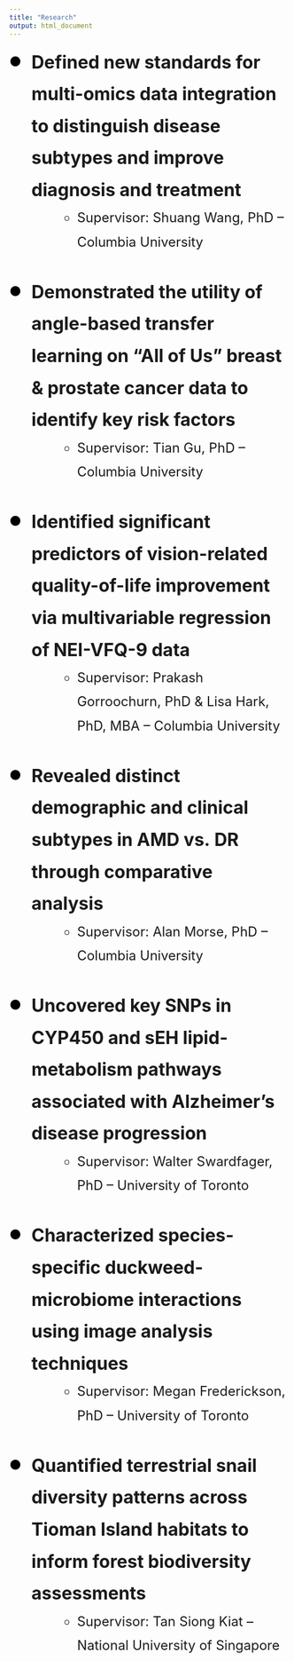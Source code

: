 ```yaml
---
title: "Research"
output: html_document
---
```

<main class="container py-4 research-section">

  <style>
    /* — Overall section font & spacing — */
    .research-section {
      font-size: 2rem;      /* ~32px base text */
      line-height: 1.8;     /* comfortable spacing */
    }
    /* — Remove default bullets & padding — */
    .research-list {
      list-style: none;
      padding: 0;
      margin: 0;
    }
    /* — Top-level items: custom big bullets — */
    .research-list > li {
      position: relative;
      margin-bottom: 2.5rem;   /* space between items */
      padding-left: 2.5rem;    /* room for the bullet */
    }
    .research-list > li::before {
      content: "●";
      position: absolute;
      left: 0;
      top: 0;
      font-size: 1.5rem;       /* ~48px bullet */
      line-height: 2.3;
      color: #000;
    }
    /* — Nested items (supervisor) — */
    .research-list li li {
      list-style: none
      margin-top: 0.5rem;
      margin-left: 1.75rem;       /* indent under text */
      font-size: 1.5rem;       /* ~24px for nested */
    }
  </style>

  <ul class="research-list">
    <li>
      <strong>Defined new standards for multi-omics data integration to distinguish disease subtypes and improve diagnosis and treatment</strong>
      <ul>
        <li>Supervisor: Shuang Wang, PhD – Columbia University</li>
      </ul>
    </li>
    <li>
      <strong>Demonstrated the utility of angle-based transfer learning on “All of Us” breast & prostate cancer data to identify key risk factors</strong>
      <ul>
        <li>Supervisor: Tian Gu, PhD – Columbia University</li>
      </ul>
    </li>
    <li>
      <strong>Identified significant predictors of vision-related quality-of-life improvement via multivariable regression of NEI-VFQ-9 data</strong>
      <ul>
        <li>Supervisor: Prakash Gorroochurn, PhD &amp; Lisa Hark, PhD, MBA – Columbia University</li>
      </ul>
    </li>
    <li>
      <strong>Revealed distinct demographic and clinical subtypes in AMD vs. DR through comparative analysis</strong>
      <ul>
        <li>Supervisor: Alan Morse, PhD – Columbia University</li>
      </ul>
    </li>
    <li>
      <strong>Uncovered key SNPs in CYP450 and sEH lipid-metabolism pathways associated with Alzheimer’s disease progression</strong>
      <ul>
        <li>Supervisor: Walter Swardfager, PhD – University of Toronto</li>
      </ul>
    </li>
    <li>
      <strong>Characterized species-specific duckweed-microbiome interactions using image analysis techniques</strong>
      <ul>
        <li>Supervisor: Megan Frederickson, PhD – University of Toronto</li>
      </ul>
    </li>
    <li>
      <strong>Quantified terrestrial snail diversity patterns across Tioman Island habitats to inform forest biodiversity assessments</strong>
      <ul>
        <li>Supervisor: Tan Siong Kiat – National University of Singapore</li>
      </ul>
    </li>
  </ul>

</main>